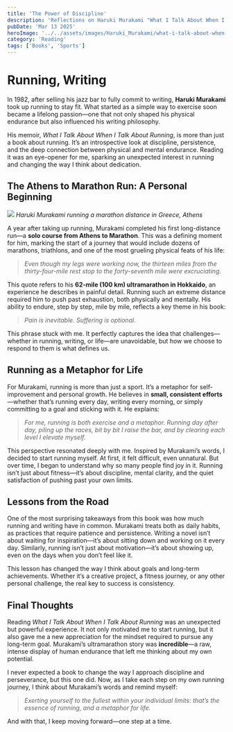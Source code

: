 ```yaml
---
title: 'The Power of Discipline'
description: 'Reflections on Haruki Murakami "What I Talk About When I Talk About Running"'
pubDate: 'Mar 13 2025'
heroImage: '../../assets/images/Haruki_Murakami/what-i-talk-about-when-i-talk-about-running-taschenbuch-haruki-murakami-englisch.webp'
category: 'Reading'
tags: ['Books', 'Sports']
---
```


# **Running, Writing**

In 1982, after selling his jazz bar to fully commit to writing, **Haruki Murakami** took up running to stay fit. What started as a simple way to exercise soon became a lifelong passion—one that not only shaped his physical endurance but also influenced his writing philosophy.

His memoir, _What I Talk About When I Talk About Running_, is more than just a book about running. It’s an introspective look at discipline, persistence, and the deep connection between physical and mental endurance. Reading it was an eye-opener for me, sparking an unexpected interest in running and changing the way I think about dedication.

## **The Athens to Marathon Run: A Personal Beginning**

![](src/assets/images/Haruki_Murakami/ultramarathon.jpg)
_Haruki Murakami running a marathon distance in Greece, Athens_

A year after taking up running, Murakami completed his first long-distance run—a **solo course from Athens to Marathon**. This was a defining moment for him, marking the start of a journey that would include dozens of marathons, triathlons, and one of the most grueling physical feats of his life:

> _Even though my legs were working now, the thirteen miles from the thirty-four-mile rest stop to the forty-seventh mile were excruciating._

This quote refers to his **62-mile (100 km) ultramarathon in Hokkaido**, an experience he describes in painful detail. Running such an extreme distance required him to push past exhaustion, both physically and mentally. His ability to endure, step by step, mile by mile, reflects a key theme in his book:

> _Pain is inevitable. Suffering is optional._

This phrase stuck with me. It perfectly captures the idea that challenges—whether in running, writing, or life—are unavoidable, but how we choose to respond to them is what defines us.

## **Running as a Metaphor for Life**

For Murakami, running is more than just a sport. It’s a metaphor for self-improvement and personal growth. He believes in **small, consistent efforts**—whether that’s running every day, writing every morning, or simply committing to a goal and sticking with it. He explains:

> _For me, running is both exercise and a metaphor. Running day after day, piling up the races, bit by bit I raise the bar, and by clearing each level I elevate myself._

This perspective resonated deeply with me. Inspired by Murakami’s words, I decided to start running myself. At first, it felt difficult, even unnatural. But over time, I began to understand why so many people find joy in it. Running isn’t just about fitness—it’s about discipline, mental clarity, and the quiet satisfaction of pushing past your own limits.

## **Lessons from the Road**

One of the most surprising takeaways from this book was how much running and writing have in common. Murakami treats both as daily habits, as practices that require patience and persistence. Writing a novel isn’t about waiting for inspiration—it’s about sitting down and working on it every day. Similarly, running isn’t just about motivation—it’s about showing up, even on the days when you don’t feel like it.

This lesson has changed the way I think about goals and long-term achievements. Whether it’s a creative project, a fitness journey, or any other personal challenge, the real key to success is consistency.

## **Final Thoughts**

Reading _What I Talk About When I Talk About Running_ was an unexpected but powerful experience. It not only motivated me to start running, but it also gave me a new appreciation for the mindset required to pursue any long-term goal. Murakami’s ultramarathon story was **incredible**—a raw, intense display of human endurance that left me thinking about my own potential.

I never expected a book to change the way I approach discipline and perseverance, but this one did. Now, as I take each step on my own running journey, I think about Murakami’s words and remind myself:

> _Exerting yourself to the fullest within your individual limits: that’s the essence of running, and a metaphor for life._

And with that, I keep moving forward—one step at a time.
